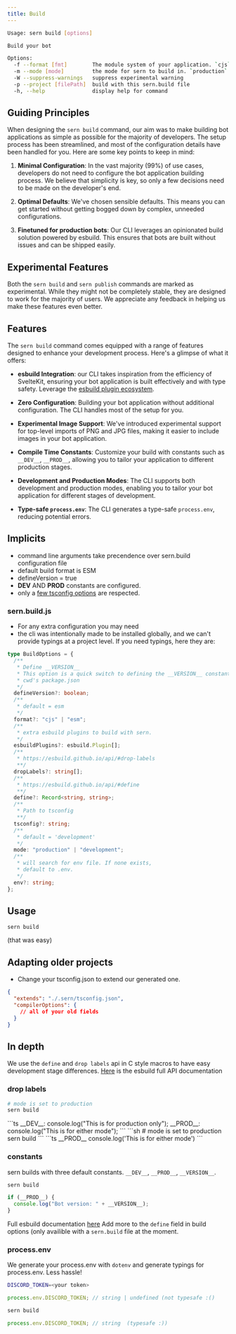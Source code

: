 ```yaml
---
title: Build
---
```


```sh
Usage: sern build [options]

Build your bot

Options:
  -f --format [fmt]        The module system of your application. `cjs` or `esm` (default: "esm")
  -m --mode [mode]         the mode for sern to build in. `production` or `development` (default: "development")
  -W --suppress-warnings   suppress experimental warning
  -p --project [filePath]  build with this sern.build file
  -h, --help               display help for command
```

## Guiding Principles

When designing the `sern build` command, our aim was to make building bot applications as simple as possible for the majority of developers. The setup process has been streamlined, and most of the configuration details have been handled for you. Here are some key points to keep in mind:

1. **Minimal Configuration**: In the vast majority (99%) of use cases, developers do not need to configure the bot application building process. We believe that simplicity is key, so only a few decisions need to be made on the developer's end.

2. **Optimal Defaults**: We've chosen sensible defaults. This means you can get started without getting bogged down by complex, unneeded configurations.

3. **Finetuned for production bots**: Our CLI leverages an opinionated build solution powered by esbuild. This ensures that bots are built without issues and can be shipped easily.

## Experimental Features

Both the `sern build` and `sern publish` commands are marked as experimental. While they might not be completely stable, they are designed to work for the majority of users. We appreciate any feedback in helping us make these features even better.

## Features

The `sern build` command comes equipped with a range of features designed to enhance your development process. Here's a glimpse of what it offers:

- **esbuild Integration**: our CLI takes inspiration from the efficiency of SvelteKit, ensuring your bot application is built effectively and with type safety. Leverage the [esbuild plugin ecosystem](https://github.com/esbuild/community-plugins).

- **Zero Configuration**: Building your bot application without additional configuration. The CLI handles most of the setup for you.

- **Experimental Image Support**: We've introduced experimental support for top-level imports of PNG and JPG files, making it easier to include images in your bot application.

- **Compile Time Constants**: Customize your build with constants such as `__DEV__`, `__PROD__`, allowing you to tailor your application to different production stages.

- **Development and Production Modes**: The CLI supports both development and production modes, enabling you to tailor your bot application for different stages of development.

- **Type-safe `process.env`**: The CLI generates a type-safe `process.env`, reducing potential errors.

## Implicits

- command line arguments take precendence over sern.build configuration file
- default build format is ESM
- defineVersion = true
- **DEV** AND **PROD** constants are configured.
- only a [few tsconfig options](https://esbuild.github.io/content-types/#tsconfig-json) are respected.

### sern.build.js

- For any extra configuration you may need
- the cli was intentionally made to be installed globally, and we can't provide typings at a project level. If you need typings, here they are:

```ts
type BuildOptions = {
  /**
   * Define __VERSION__
   * This option is a quick switch to defining the __VERSION__ constant which will be a string of the version provided in
   * cwd's package.json
   */
  defineVersion?: boolean;
  /**
   * default = esm
   */
  format?: "cjs" | "esm";
  /**
   * extra esbuild plugins to build with sern.
   */
  esbuildPlugins?: esbuild.Plugin[];
  /**
   * https://esbuild.github.io/api/#drop-labels
   **/
  dropLabels?: string[];
  /**
   * https://esbuild.github.io/api/#define
   **/
  define?: Record<string, string>;
  /**
   * Path to tsconfig
   **/
  tsconfig?: string;
  /**
   * default = 'development'
   */
  mode: "production" | "development";
  /**
   * will search for env file. If none exists,
   * default to .env.
   */
  env?: string;
};
```

## Usage

```
sern build
```

(that was easy)

## Adapting older projects

- Change your tsconfig.json to extend our generated one.

```json {2}
{
  "extends": "./.sern/tsconfig.json",
  "compilerOptions": {
    // all of your old fields
  }
}
```

## In depth

We use the `define` and `drop labels` api in C style macros to have easy development stage differences.
[Here](https://esbuild.github.io/api/#drop-labels) is the esbuild full API documentation

### drop labels

```sh
# mode is set to production
sern build
```


<Tabs>
  <TabItem value="input" label="Input">
    ```ts
    __DEV__: console.log("This is for production only");
    __PROD__: console.log("This is for either mode");
    ```
  </TabItem>
  <TabItem value="sh" label="Running build for production">
    ```sh
    # mode is set to production
    sern build
    ```
  </TabItem>
  <TabItem value="output" label="Output">
    ```ts
    __PROD__ console.log('This is for either mode')
    ```
  </TabItem>
</Tabs>

### constants

sern builds with three default constants. `__DEV__`, `__PROD__`, `__VERSION__`.

<Tabs>

<TabItem value="input" label="Preprocess">

```sh
sern build
```

</TabItem>

<TabItem value="sh" label="Constants available and typesafe!">

```ts
if (__PROD__) {
  console.log("Bot version: " + __VERSION__);
}
```

</TabItem>

</Tabs>

Full esbuild documentation [here](https://esbuild.github.io/api/#define)
Add more to the `define` field in build options (only availible with a `sern.build` file at the moment.

### process.env

We generate your process.env with `dotenv` and generate typings for process.env. Less hassle!

<Tabs>

<TabItem value="input" label=".env">

```sh frame="none"
DISCORD_TOKEN=<your token>
```

```ts
process.env.DISCORD_TOKEN; // string | undefined (not typesafe :()
```

</TabItem>

<TabItem value="sh" label="sern build">

```sh
sern build
```

```ts
process.env.DISCORD_TOKEN; // string  (typesafe :))
```

</TabItem>

</Tabs>
